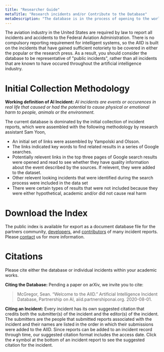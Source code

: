 ```yaml
---
title: "Researcher Guide"
metaTitle: "Research incidents and/or Contribute to the Database"
metaDescription: "The database is in the process of opening to the world for research purposes"
---
```


The aviation industry in the United States are required by law to report all incidents and accidents to the Federal Aviation Administration. There is no compulsory reporting requirement for intelligent systems, so the AIID is built on the incidents that have gained sufficient notoriety to be covered in either the popular or the research press. As a result, you should consider the database to be representative of "public incidents", rather than all incidents that are known to have occured throughout the artificial intelligence industry.

# Initial Collection Methodology

**Working definition of AI Incident:** _AI incidents are events or occurences in real life that caused or had the potential to cause physical or emotional harm to people, animals or the environment._

The current database is dominated by the initial collection of incident reports, which were assembled with the following methodology by research assistant Sam Yoon,

- An initial set of links were assembled by Yampolski and Olsson.
- The links indicated key words to find related results in a series of Google searches.
- Potentially relevent links in the top three pages of Google search results were opened and read to see whether they have quality information about the event described by the sources. If relevent, they were added to the dataset.
- Other relevent looking incidents that were identified during the search process were included in the data set
- There were certain types of results that were not included because they were either hypothetical, academic and/or did not cause real harm

# Download the Index

The public index is available for export as a document database file for the partners community, [developers](/develop), and [contributors](/apps/2-submit) of many incident reports. Please [contact](/contact) us for more information.

# Citations

Please cite either the database or individual incidents within your academic works.

**Citing the Database:** Pending a paper on arXiv, we invite you to cite:  
> McGregor, Sean. “Welcome to the AIID.” Artificial Intelligence Incident Database, Partnership on AI, aiid.partnershiponai.org. 2020-08-01.

**Citing an Incident:** Every incident has its own suggested citation that credits both the submitter(s) of the incident and the editor(s) of the incident. The submitters are the people that submitted reports associated with the incident and their names are listed in the order in which their submissions were added to the AIID. Since reports can be added to an incident record through time, our suggested citation format includes the access date. Click the `#` symbol at the bottom of an incident report to see the suggested citation for the incident.
